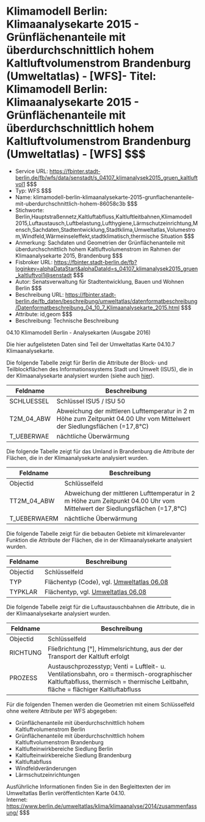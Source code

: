 # Klimamodell Berlin: Klimaanalysekarte 2015 - Grünflächenanteile mit überdurchschnittlich hohem Kaltluftvolumenstrom Brandenburg (Umweltatlas) - [WFS]- Titel: Klimamodell Berlin: Klimaanalysekarte 2015 - Grünflächenanteile mit überdurchschnittlich hohem Kaltluftvolumenstrom Brandenburg (Umweltatlas) - [WFS] $$$
- Service URL: https://fbinter.stadt-berlin.de/fb/wfs/data/senstadt/s_04107_klimanalysek2015_gruen_kaltluftvol1 $$$
- Typ: WFS $$$
- Name: klimamodell-berlin-klimaanalysekarte-2015-grunflachenanteile-mit-uberdurchschnittlich-hohem-86058c3b $$$
- Stichworte: Berlin,Hauptstraßennetz,Kaltluftabfluss,Kaltluftleitbahnen,Klimamodell 2015,Luftaustausch,Luftbelastung,Lufthygiene,Lärmschutzeinrichtung,Mensch,Sachdaten,Stadtentwicklung,Stadtklima,Umweltatlas,Volumestrom,Windfeld,Wärmeinseleffekt,stadtklimatisch,thermische Situation $$$
- Anmerkung: Sachdaten und Geometrien der Grünflächenanteile mit überdurchschnittlich hohem Kaltluftvolumenstrom im Rahmen der Klimaanalysekarte 2015, Brandenburg $$$
- Fisbroker URL: https://fbinter.stadt-berlin.de/fb?loginkey=alphaDataStart&alphaDataId=s_04107_klimanalysek2015_gruen_kaltluftvol1@senstadt $$$
- Autor: Senatsverwaltung für Stadtentwicklung, Bauen und Wohnen Berlin $$$
- Beschreibung URL: https://fbinter.stadt-berlin.de/fb_daten/beschreibung/umweltatlas/datenformatbeschreibung/Datenformatbeschreibung_04_10_7_Klimaanalysekarte_2015.html $$$
- Attribute: id,geom $$$
- Beschreibung: Technische Beschreibung 

04.10 Klimamodell Berlin - Analysekarten (Ausgabe 2016)

Die hier aufgelisteten Daten sind Teil der Umweltatlas Karte 04.10.7 Klimaanalysekarte.

Die folgende Tabelle zeigt für Berlin die Attribute der Block- und Teilblockflächen des Informationssystems Stadt und Umwelt (ISU5), die in der Klimaanalysekarte analysiert wurden (siehe auch [hier](Datenformatbeschreibung%5Fklimamodell%5Fanalysedaten%5F2015%5Fblock%5Fund%5Fblockteilflaechen.pdf)).

| **Feldname** | **Beschreibung**                                                                                                          |
| ------------ | ------------------------------------------------------------------------------------------------------------------------- |
| SCHLUESSEL   | Schlüssel ISU5 / ISU 50                                                                                                   |
| T2M\_04\_ABW | Abweichung der mittleren Lufttemperatur in 2 m Höhe zum Zeitpunkt 04.00 Uhr vom Mittelwert der Siedlungsflächen (=17,8°C) |
| T\_UEBERWAE  | nächtliche Überwärmung                                                                                                    |

Die folgende Tabelle zeigt für das Umland in Brandenburg die Attribute der Flächen, die in der Klimaanalysekarte analysiert wurden.

| **Feldname**  | **Beschreibung**                                                                                                          |
| ------------- | ------------------------------------------------------------------------------------------------------------------------- |
| Objectid      | Schlüsselfeld                                                                                                             |
| TT2M\_04\_ABW | Abweichung der mittleren Lufttemperatur in 2 m Höhe zum Zeitpunkt 04.00 Uhr vom Mittelwert der Siedlungsflächen (=17,8°C) |
| T\_UEBERWAERM | nächtliche Überwärmung                                                                                                    |

Die folgende Tabelle zeigt für die bebauten Gebiete mit klimarelevanter Funktion die Attribute der Flächen, die in der Klimaanalysekarte analysiert wurden.

| **Feldname** | **Beschreibung**                                                                                                                     |
| ------------ | ------------------------------------------------------------------------------------------------------------------------------------ |
| Objectid     | Schlüsselfeld                                                                                                                        |
| TYP          | Flächentyp (Code), vgl. [Umweltatlas 06.08](https://www.berlin.de/umweltatlas/nutzung/stadtstruktur/2015/karten/artikel.1000368.php) |
| TYPKLAR      | Flächentyp, vgl. [Umweltatlas 06.08](https://www.berlin.de/umweltatlas/nutzung/stadtstruktur/2015/karten/artikel.1000368.php)        |

Die folgende Tabelle zeigt für die Luftaustauschbahnen die Attribute, die in der Klimaanalysekarte analysiert wurden.

| **Feldname** | **Beschreibung**                                                                                                                                                                |
| ------------ | ------------------------------------------------------------------------------------------------------------------------------------------------------------------------------- |
| Objectid     | Schlüsselfeld                                                                                                                                                                   |
| RICHTUNG     | Fließrichtung \[°\], Himmelsrichtung, aus der der Transport der Kaltluft erfolgt                                                                                                |
| PROZESS      | Austauschprozesstyp; Venti = Luftleit- u. Ventilationsbahn, oro = thermisch-orographischer Kaltluftabfluss, thermisch = thermische Leitbahn, fläche = flächiger Kaltluftabfluss |

Für die folgenden Themen werden die Geometrien mit einem Schlüsselfeld ohne weitere Attribute per WFS abgegeben:

* Grünflächenanteile mit überdurchschnittlich hohem Kaltluftvolumenstrom Berlin
* Grünflächenanteile mit überdurchschnittlich hohem Kaltluftvolumenstrom Brandenburg
* Kaltlufteinwirkbereiche Siedlung Berlin
* Kaltlufteinwirkbereiche Siedlung Brandenburg
* Kaltluftabfluss
* Windfeldveränderungen
* Lärmschutzeinrichtungen

Ausführliche Informationen finden Sie in den Begleittexten der im Umweltatlas Berlin veröffentlichten Karte 04.10.  
Internet: https://www.berlin.de/umweltatlas/klima/klimaanalyse/2014/zusammenfassung/ $$$
